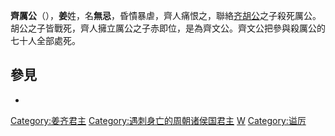 {{Emperorcn box
|圖像=
|圖說=
|名稱=齊厉公
|姓名=名：无忌
|諡號=厉
|政權=[[齊國|齊國]]
|出生日期=？
|逝世日期=前816年
|在位=前825年—前816年
|父=齊武公
}}

'''齊厲公'''（{{bd|？||前816年|catIdx=Jiang姜}}），'''姜'''姓，名'''無忌'''，昏憒暴虐，齊人痛恨之，聯絡[[齐胡公|齐胡公]]之子殺死厲公。胡公之子皆戰死，齊人擁立厲公之子赤即位，是為齊文公。齊文公把參與殺厲公的七十人全部處死。

==參見==
*{{wikisource history link|史記|032|齊厲公}}
{{中国皇帝|父[[齊武公|齊武公]]|子[[齊文公|齊文公]]|[[齊國君主|齊國君主]]|前825年—前816年}}
{{齊國君主}}
[[Category:姜齐君主|Category:姜齐君主]]
[[Category:遇刺身亡的周朝诸侯国君主|Category:遇刺身亡的周朝诸侯国君主]]
[[Category:姜姓|W]]
[[Category:谥厉|Category:谥厉]]